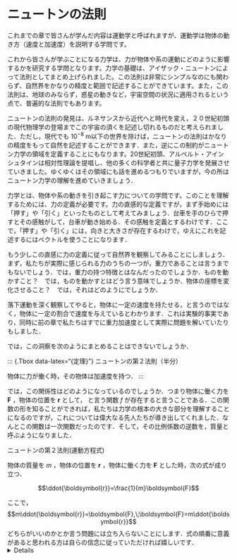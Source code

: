 # ニュートンの法則

これまでの章で皆さんが学んだ内容は運動学と呼ばれますが、運動学は物体の動き方（速度と加速度）を説明する学問です。

これから皆さんが学ぶことになる力学は、力が物体や系の運動にどのように影響するかを研究する学問となります。力学の基礎は、アイザック・ニュートンによって法則としてまとめ上げられました。この法則は非常にシンプルなのにも関わらず、自然界をかなりの精度と範囲で記述することができています。また，この法則は、地球のみならず，惑星の動きなど，宇宙空間の状況に適用されるという点で、普遍的な法則でもあります。

ニュートンの法則の発見は、ルネサンスから近代へと時代を変え，２０世紀初頭の現代物理学の登場までこの宇宙の須くを記述し切れるものだと考えられました．ただし，現代でも $10^{-8}$ m以下の世界を除けば，ニュートンの法則はかなりの精度をもって自然を記述することができます．また，逆にこの制約がニュートン力学の領域を定義することにもなります。20世紀初頭、アルベルト・アインシュタインは相対性理論を提唱し、他の多くの科学者と共に量子力学を発展させていきました。ゆくゆくはその領域にも話を進めるつもりでいますが，今の所はニュートン力学の理解を進めていきましょう．

力学とは、物体や系の動きを引き起こす力についての学問です。このことを理解するためには、力の定義が必要です。力の直感的な定義ですが，まず手始めには「押す」や「引く」といったものとして考えてみましょう．台車を手のひらで押すとその感触がして，台車が動き始める．その感触を定義とするわけです．ここで，「押す」や「引く」には，向きと大きさが存在するわけで，ゆえにこれを記述するにはベクトルを使うことになります．

もう少しこの直感に力の定義に従って自然界を観察してみることにしましょう．まず，私たちが実際に感じられる力のうちの一つが，重力であることは言うまでもないでしょう．では，重力の持つ特徴とはなんだったのでしょうか．ものを動かすこと？　では，ものを動かすとはどう言う意味でしょうか．物体の座標を変化させること？　では，それはどのようにでしょうか．

落下運動を深く観察してやると，物体に一定の速度を持たせる，と言うのではなく，物体に一定の割合で速度を与えているとわかります．これは実験的事実であり，同時に前の章で私たちはすでに重力加速度として実際に問題を解いていたりもしました．

では，この洞察を次のようにまとめることはできないでしょうか．

::: {.Tbox data-latex="{定理}"} ニュートンの第２法則（半分）

物体に力が働く時，その物体は加速度を持つ．
:::

では，この関係性はどのようになっているのでしょうか．つまり物体に働く力を $\boldsymbol{F}$ ，物体の位置を $\boldsymbol{r}$ として，
\begin{align*}
    \boldsymbol{F} = f(\ddot{\boldsymbol{r}})
\end{align*}
と言う関数 $f$ が存在すると言うことである．この関数の形を知ることができれば，私たちは力学の根本の大きな部分を理解することになるのですが，これについては偉大なる先人たちが導き出してくれました．なんとこの関数は一次関数だったのです．そして，その比例係数の逆数を，質量と呼ぶようになりました．

::: {.Tbox data-latex="{定理}"}
 ニュートンの第２法則(運動方程式)

物体の質量を $m$ ，物体の位置を $\boldsymbol{r}$ ，物体に働く力を $\boldsymbol{F}$ とした時，次の式が成り立つ．

$$\ddot{\boldsymbol{r}}=\frac{1}{m}\boldsymbol{F}$$
:::

ここで，$$m\ddot{\boldsymbol{r}}=\boldsymbol{F},\;\boldsymbol{F}=m\ddot{\boldsymbol{r}}$$ どちらがいいのかとか言う問題には立ち入らないことにします．式の順番に意義があると思われる方は自らの信念に従っていただければ嬉しいです．
<details>
筆者の考えるところでは，とある視点に基づいて考えるよりかは，色々な視点で持って数式は見るべきであり，数式に意味を持たせるべきと言う意見よりも，数式に意味を見出すべきだと言う意見を採用したいと思っています．


例えば次のような簡単な例を考えてみましょう．

![](images/newton/newton2.png)

重力のみが働く小球を考えた時，鉛直下向き方向の運動方程式は，加速度を $a$ とした時，

\begin{align*}
ma&=mg\\
a&=g
\end{align*}

というように，前の章で練習した内容と矛盾のない結果になるわけです．

では，運動方程式から推察できる簡単な事実を考えましょう．すなわち，力の働いていない物体はどのような運動をするのか，です．これは非常に簡単で $m\ddot{\boldsymbol{r}}=\boldsymbol{0},\;\dot{\boldsymbol{r}}=(\text{一定})$ と言う非常にシンプルな結果となるわけです．つまり，次のようにまとめられるわけです．

::: {.Tbox data-latex="{定理}"}
 ニュートンの第1法則(慣性の法則)

力の働いていない物体は，常にその速度を保つ．

:::

そして最後に，力の持つ性質を述べようと思います．それは，作用反作用の法則と呼ばれるものです．

::: {.Tbox data-latex="{定理}"}
 ニュートンの第３法則(作用反作用の法則)

物体に働く力は，常にある２つの物体の間で及ぼしあうように働く．物体Aが物体Bに及ぼす力を $\boldsymbol{F_{BA}}$ ，物体Bが物体Aに及ぼす力を $\boldsymbol{F_{AB}}$ とした時，次の式が成り立つ．
$$\boldsymbol{F_{BA}}+\boldsymbol{F_{AB}}=\boldsymbol{0}$$

:::

つまり，地球があなたを引っ張っているのと同じくらい，あなたは地球を引っ張っているのです．非常に非直感的な法則です．同時に，壁があなたに押されていると同じくらい，あなたは壁に押されるというのも同じ作用反作用の法則です．こちらは直感的ですね．

では，具体的にはどのような力があるのでしょうか．ニュートンの発展させた古典力学という世界では，力は2種類のみです．それは，万有引力と，電磁気力です．高校で学ばれる物理の世界は，最後に学ぶ原子範囲を除き，須くこの二つの力を持ってして語り尽くされる世界で，これ以外に起因する力は一切存在し得ません．非常にシンプルですね．ただ，その力の表し方は一癖も二癖もあり，学ぶ人にとって少し難しく感じられることもあるかもしれません．

まず，重力について話をしていきましょう．重力とは，地球上の物体が地球から受ける万有引力のことです．重力の大きさは地表においてはほぼ変わらず，質量に比例した値になり，その比例係数を重力加速度といいました．ここで重要なのは，ほぼ変わらないということであり，実際には場所によって少しずつ異なる値をとります．それはなぜかという理論については，ひとまずのところ置いておいて議論を進めることになります．後々，また学ぶことになります．

次に話を避けて通れないのが，電磁気学です．電磁気学の具体的な様相についてはそれなりに高度な数学も必要で，今現状ではやらないことにしますが，少なくとも今のうちに語らなければならないことは語り尽くすことにしましょう．

我々を含む，すべての物体を，原子と呼ばれる非常に小さな粒が構成しているところは，皆さんが小中学校を通して学んだ通りであり，またその原子は中心に＋に帯電した原子核，その周りにーに帯電した電子で出来上がっています．そして，その＋とーは引きつけ合う性質があります．同時に，＋同士やー同士では反発する性質があります．また，その力は距離が小さくなるほどに大きくなるという性質も持っています．

”塊”になっている物体内では，＋とーがいい具合のバランスで固まっているのは高等学校の化学で学んだ通りであり，それらを共有結合やイオン結合などと呼んでいました．では，別々の”塊”ではどうなっているのでしょうか．それは，電子同士が非常に近い距離にまで近づき，その結果非常に大きいな反発力が働くようになるわけです．そのおかげで，私たちは，床に対して反発して立つことができるのです．そしてその，物体と物体が一体にならないように，別々の”塊”として独立して存在するように反発しあう力のことを反発力と言います．

このアイデアを次の状態で理解することにしましょう．

![](images/newton/newton1.png)

地面に立っている人間を考えてみましょう．この人間に働く力は基本的に２種類しかなく，それは万有引力と電磁気力です．まず，地球からの万有引力である重力の $mg$ があり，次に足と地面との距離が十分小さいために起きる電磁気力である反発力 $R$ があります．この時， $R$ がどのような値を取るのかというのは，この時点ではまだわかりません．なぜなら，地面と人間の足の境界には $10^{23}$ 個程度以上の原子の周りの電子が複雑に運動しており，その様相を語り尽くすことはとてもじゃないができないからです．ですが，この人間が加速度を持っていないという前提をつけてあげることによって $R$ の特定ができるわけです．問題を解決しやすくするために図のように $R$ を $N,F$ に分解して，それぞれの方向に対して運動方程式を立ててやることによって

\begin{align*}
0&=mg-N\\
0&=F
\end{align*}

とのように，確定させることができるわけです．ここで， $N,F$ のことをそれぞれ垂直抗力，および，摩擦力と呼ばれます．

初学者にありがちなミスとして， $mg$ があるから反発力があって $N=mg$ だと反射的に決めつけてしまうことがありますが，それは人が加速していない時に限るわけです．注意しましょう．

では，これらの法則を実際にどのようにして問題に応用するべきでしょうか．これからは実際に問題を解いていくことによって，それらを明らかにしていこうと思います．

::: {.Rbox data-latex="{例題}"}

下の図のように仰角 $\theta$ の斜面に物体を置いている．摩擦力がない時，この物体の持つ加速度はどうなるか．

![](images/newton/newton3.png)

:::

::: {.Abox data-latex="{解答}"}

![](images/newton/newton4.png)

物体と紐それぞれに対して運動方程式を立ててやると次のようになる．

\begin{align*}
m\ddot{x} &= mg \sin \theta \\
m\ddot{y} &= -mg \cos \theta + N
\end{align*}

ここで，坂自体は形を変えてしまわないので， $y=0$ といえて，このような，運動の様相を縛る条件を束縛条件と呼ぶ．両辺を微分することによって $\ddot{y}=0$ となる．

\begin{align*}
\ddot{x} &= g \sin \theta \\
N &= mg \cos \theta
\end{align*}

故に加速度の大きさは $\sqrt{\ddot{x}^2+\ddot{y}^2}=g \sin \theta$ で，方向は坂道の滑り落ちる方向である．

:::

ニュートンの運動の法則は粒子に対して成り立つものであり，残念ながらある程度以上の粒子が集まっている「物体」については説明されていません．ですが，それでも，運動方程式から得られる情報はたくさんあります．例えば，とある場所に $n$ 個の粒子があり，それらが互いに力を及ぼしながら，外からも力を受けているとしましょう．その時， $i$ 番目の粒子の運動方程式は

\begin{align*}
m_i\ddot{\boldsymbol{r}_i} = \sum_j \boldsymbol{F}_{ij} +  \boldsymbol{F}_{i\text{out}}
\end{align*}
ここで， $\boldsymbol{F}_{ij}$ は $j$ 番目の粒子が $i$ 番目の粒子に及ぼす力であり， $\boldsymbol{F}_{i\text{out}}$ は $i$ 番目の粒子が受ける外力です．

この $n$ 元微分方程式を解き切ることは絶望的に難しいのは簡単にわかるでしょう．ですが，全ての方程式を足し合わせることによって，
\begin{align*}
\sum_i m_i\ddot{\boldsymbol{r}_i} = \sum_i\sum_j \boldsymbol{F}_{ij} +  \sum_i\boldsymbol{F}_{i\text{out}}
\end{align*}
ここで，作用反作用の法則を考えれば， $\sum_i\sum_j \boldsymbol{F}_{ij}=\boldsymbol{0}$ なので，
\begin{align*}
M_{\text{tot}}&=\sum_i m_i \\
\boldsymbol{r}_\text{G}&=\frac{\sum_i m_i\ddot{\boldsymbol{r}_i}}{M_{\text{tot}}}
\end{align*}
と，前半で前重力，後半で加重平均（重心）を定義してやれば，
\begin{align*}
M_{\text{tot}}\ddot{\boldsymbol{r}_\text{G}} = \sum_i\boldsymbol{F}_{i\text{out}}
\end{align*}
とすることができます．これは重心(運動)方程式と呼ばれており，先の問題のように大きな物体に対して，あたかも粒子ではない物体に対しても運動方程式が当てはまるように書いているのは，重心方程式を書いているに過ぎないわけです．

以上の作業をしてみることでわかることですが，実は何に注目して運動方程式を立てるべきか，という問題に対して，内力が全て打ち消しあって，一様な外力が働いている，任意の粒子の集合部分が答えになります．何を塊として，運動方程式を立てるか，それは問題を解く人が一番やりやすい方法を選べばいいというわけですね．

::: {.Rbox data-latex="{例題}"}

下の図のように紐に繋がれた２つの物体があり，右側の物体を引っ張っている．紐は物体とくっついていて離れず，故に物体と紐の間には引きつけあう電磁気力である，張力が働くことに注意して，次の問いに答えよ．ただし，重力は無視し，台座は動かないものとせよ．

![](images/newton/newton5.png)

1. 各物体の加速度を求めよ．
1. 張力の大きさを求めよ．
1. 紐の質量を無視した場合，左右の張力はどのような関係になるか．

:::

::: {.Abox data-latex="{解答}"}

![](images/newton/newton6.png)

作用反作用の法則によって張力を図のように $T_1,\:T_2$ と設定できる．物体それぞれに対して運動方程式を立ててやると次のようになる．
\begin{align*}
m_1a_1 &= T_1 \\
m_2a_2 &= F-T_2 \\
MA &= T_2-T_1
\end{align*}
ここで，３つの物体が同時に動くので，次のような束縛条件が科される．
\begin{align*}
a_1=a_2=A
\end{align*}
以上の条件で運動方程式を解いてしまうと
\begin{align*}
a_1=a_2=A=\frac{F}{m_1+m_2+M}\\
T_1=\frac{m_1}{m_1+m_2+M}F\\
T_2=\frac{m_1+M}{m_1+m_2+M}F
\end{align*}
ここで，紐の質量を $0$ にすることで，
\begin{align*}
T_1=T_2
\end{align*}
という関係がわかる．この関係は，今後も使うので注意すべし．ただし，紐の質量が無視できる場合に限ることを注意せよ．

:::

::: {.Qbox data-latex="{問題}"}


下の図のように紐に繋がれた２つの物体があり，物体間には滑車がある．次の問いに答えよ．ただし，紐の質量と摩擦は無視せよ．

![](images/newton/newton7.png)

1. 各物体の加速度を求めよ．
1. 張力の大きさを求めよ．

:::

::: {.Abox data-latex="{解答}"}

$m_1,m_2$ それぞれに働く張力の大きさを $T_1,T_2$ とする．右側を正としてそれぞれの斜面に沿った加速度を $a_1,a_2$ として，運動方程式を立てると
\begin{align*}
m_1a_1=T-m_1g\sin \theta_1\\
m_2a_2=m_2g\sin \theta_2-T
\end{align*}
束縛条件は
\begin{align*}
a_1=a_2
\end{align*}
解いてやれば
\begin{align*}
a_1=a_2=\frac{-m_1\sin \theta_1+m_2\sin \theta_2}{m_1+m_2}g\\
T=\frac{m_1m_2}{m_1+m_2}(\sin \theta_1+\sin \theta_2)g
\end{align*}
とわかる．この問題については，脳内で次のように変換すると楽かもしれない．
![](images/newton/newton8.png)

:::

今までの問題でも扱ってきたのですが，束縛条件にフォーカスを当てたような問題をやってみましょう．

::: {.Rbox data-latex="{例題}"}

下の図のように紐と滑車に繋がれた２つの物体がある．滑車の質量と摩擦力を無視して次の問題を答えよ．

![](images/newton/newton9.png)

1. 各物体の加速度を求めよ．
1. 紐の張力を求めよ．

:::

::: {.Abox data-latex="{解答}"}

![](images/newton/newton10.png)

作用反作用の法則によって張力を図のように $T $ と設定できる．滑車の運動方程式を考えれば，左の滑車下の張力は $2T$ となる．下向きを正として物体それぞれに対して運動方程式を立ててやると次のようになる．
\begin{align*}
m_1\ddot{x_1} &= m_1g-2T \\
m_2\ddot{x_2} &= m_2g-T
\end{align*}
ここで，紐の長さが変わらないことから， $m_1$ が下がった分だけ，その倍 $m_2$ が上がるので
\begin{align*}
2\dd x_1=-\dd x_2 \\
2\ddot{x_1}+\ddot{x_2}=0
\end{align*}
以上の条件で運動方程式を解いてしまうと
\begin{align*}
\ddot{x_1}=\frac{m_1-2m_2}{m_1+4m_2}g \\
\ddot{x_2}=\frac{-2m_1+4m_2}{m_1+4m_2}g \\
T=\frac{3m_1m_2}{m_1+4m_2}g
\end{align*}

:::


::: {.Qbox data-latex="{問題}"}


下の図のように紐に繋がれた２つの物体があり，物体間には滑車がある．次の問いに答えよ．ただし，紐の質量と摩擦は無視し，３つの物体は離れないものとする．

![](images/newton/newton11.png)

1. 各物体の加速度を求めよ．
1. 張力の大きさを求めよ．

:::

::: {.Abox data-latex="{解答}"}

$m_1,m_2$ に働く垂直抗力を $N_1,N_2$ として，張力を $T$ とする．また水平方向右を正とする $x$ 軸，鉛直上方向を正とする $y$ 軸を設定して運動方程式を立てる．
\begin{align*}
M\ddot{X}&=-N_2-T\\
m_1\ddot{x_1} &= T \\
N_1&=m_1g\\
m_2\ddot{x_2} &= N_2\\
m_2\ddot{y_2} &=T-m_2g
\end{align*}
また，束縛条件は
\begin{align*}
\ddot{X}&=\ddot{x_2}\\
\ddot{x_1}-\ddot{X}&=-\ddot{y_2}
\end{align*}
かなりの計算を経ることによって次のようになるとわかる．
\begin{align*}
T&=\left\{\frac{1}{M+m_2}+\frac{1}{m_1}+\frac{1}{m_2}\right\}^{-1}g\\
\ddot{X}=\ddot{x_2}&=\left\{\frac{1}{M+m_2}+\frac{1}{m_1}+\frac{1}{m_2}\right\}^{-1}\frac{g}{m_1}\\
\ddot{y_2}&=\left\{\frac{1}{M+m_2}+\frac{1}{m_1}+\frac{1}{m_2}\right\}^{-1}\frac{g}{m_2}-g
\end{align*}

:::

::: {.Qbox data-latex="{問題}"}


下の図のように紐に繋がれた３つの物体があり，物体間には滑車がある．$m_2$ に働く張力を求めよ．ただし，紐の質量と摩擦は無視し，紐は弛まないとする．

![](images/newton/newton13.png)

:::

::: {.Abox data-latex="{解答}"}

張力を $T$ とする．鉛直下方向を正として運動方程式を立てる．
\begin{align*}
m_1a_1&=m_1g-2T\\
m_2a_2&=m_2g-T\\
m_3a_3&=m_3g-T
\end{align*}
また，束縛条件は
\begin{align*}
\ddot{x_2}+\ddot{x_3}&=-2\ddot{x_1}
\end{align*}
かなりの計算を経ることによって次のようになるとわかる．
\begin{align*}
T=\left(\frac{4}{m_1}+\frac{1}{m_2}+\frac{1}{m_3}\right)^{-1}4g
\end{align*}

:::

::: {.Qbox data-latex="{問題}"}
(滋賀医大)

下の図のように２つの物体がある． $m,M$ ともに摩擦なく動くので， $m$ の滑り落ちる地面への角度は $\theta$ ではなく， $\phi$ であるという．この時， $\tan \phi$ を求めよ．

![](images/newton/newton14.png)

:::

::: {.Abox data-latex="{解答}"}

![](images/newton/newton15.png)

図のように考えれば
\begin{align*}
m\ddot{x}&=-N\sin\theta\\
m\ddot{y}&=mg+N\cos\theta\\
M\ddot{X}&=N\sin\theta
\end{align*}
また，束縛条件は
\begin{align*}
\ddot{y}=(\ddot{X}-\ddot{x})\tan\theta
\end{align*}
かなりの計算を経ることによって次のようになるとわかる．
\begin{align*}
N&=\frac{mg}{1+\frac{m}{M}\sin ^2 \theta}\cos \theta\\
\tan \phi = \frac{\ddot{y}}{\ddot{x}}&=-\left(1+\frac{m}{M}\right)\tan \theta
\end{align*}
ここで，なぜ答えの値はマイナスになっているかというと，上の図のように考えているからであって， $\dd x$ が右向き正だからであり，左向き正であればプラスの値が答えになる．

:::

次に摩擦力について考えましょう．

物体と物体が”擦れる”際，その物体の動作を止めるような力が働くことは経験則で皆さん，わかることでしょう．ところが，摩擦の様相のメカニズムは非常に複雑です．すれ合う両物体の表面の原子配置は基本的に不規則であり，ある程度以上近づきあった原子同士が前に所属した物体に残留しないこともあり得るので，単純なモデル化は困難を極めます．以前は，この摩擦のメカニズムは非常に単純で，物体の表面は凹凸だらけで，その凹凸を乗り越えることで摩擦が発生すると考えられていましたが，凸凹を乗り越える際，凸凹が変形し，波動や原子運動が発生し，やがて熱が発生しますが，それでは単純な凹凸ではなく極めて複雑で時間と共に変化する凹凸を考えなくてはならなくなるのです．

ところが，摩擦力は，経験則から非常に単純な法則で近似することができます．すなわち，

\begin{align*}
F=\mu N
\end{align*}

ここで $N$ は垂直抗力で， $\mu$ は摩擦係数と呼ばれる定数です．この力の特徴としては， $F=\mu N$ となる大きさまで物体は滑る方向に対しての力に対抗して動かずにいることができて，それ以上となると加速度を持って運動することになるというものです．また，その時，静止し続けられるまで耐えられる摩擦定数と，加速したのちの摩擦定数との値に違いがあり，前者を静止摩擦係数，後者と動摩擦係数と呼ばれます．

静止摩擦係数 $\mu$ を測定したい場合，傾けた斜面に物体を乗せることによって簡単に計測することができます．すなわち，物体が運動しだす瞬間では

\begin{align*}
N= mg\cos \theta \\
mg \sin \theta=\mu N
\end{align*}

との式が成り立ち， $\mu = \tan \theta$ と計測されるのです．動摩擦係数についても，斜面を滑り出した物体がどれほどの角度で初めてその運動を止めるかを調べることによって，同様に計測されることがわかるでしょう．

静止摩擦係数と動摩擦係数では，前者の方が大きい傾向にはあるが，乾いた金属などでは両者にほぼ差がないことがわかっています．

では，実際の問題で練習をしていきましょう．

::: {.Rbox data-latex="{例題}"}

下の図のように２つの物体がある．$M$ と床，及び $m,M$ の間には摩擦があり， $M$ は右向きに大きさ $F$ の力を受けている．この時， $m,M$ が共に動く $F$ と$M$ と床，及び $m,M$ の間の静止摩擦係数，動摩擦係数の条件を求めよ．

![](images/newton/newton16.png)

:::

::: {.Abox data-latex="{解答}"}

![](images/newton/newton15.png)

図のように考えれば
\begin{align*}
m_1a&=F-R_1-R_2\\
0&=-m_1g+N_1-N_2\\
m_2a&=R_2\\
0&=N_2-m_2g
\end{align*}
この時， $R_1$ は動摩擦力なので $R_1=\mu _1' N_1$ となる．
\begin{align*}
R_2&=\frac{m_1m_2}{m_1+m_2}\left\{\frac{F}{m_1}-\mu_1'\left(1+\frac{m_2}{m_1}\right)\right\} \\
a&=\frac{m_1}{m_1+m_2}\left\{\frac{F}{m_1}-\mu_1'\left(1+\frac{m_2}{m_1}\right)\right\}
\end{align*}
ここで同時に滑り出す条件とは
\begin{align*}
a&>0\\
R_2&<\mu_2N_2
\end{align*}
であるので，それらを $F$ についてまとめると次のようになる．
$$\mu_1(m_1+m+2)g<F \leq (\mu_1'+\mu_2)(m_1+m_2)g$$ 
また，ここまでの議論は $R_2<\mu_2N_2$ を使い，それまでは具体的に $R_2$ を設定せずに進めたが， $R_2=\nu_2 N_2$ などとおいて計算を進め，最終的に $\nu_2<\mu_2$ とすることでも構わない．これからはどちらの方法も用いるので，混乱のないようにお願いしたい．

:::

::: {.Qbox data-latex="{問題}"}


地面の上をなめらかに動くことのできる質量 $m_1$ の台車がある。この台車の上に，質量 $m_2$ のおもりを載せ，図のようにおもりに結んだロープを引いて，水平な地面上を直線コースに沿って走るレースを考える。ロープに働く張力を $T$ , ロープと地面のなす角を $\theta$ , 重力加速度を $g$ として，以下の設問に答えよ。ただし、 $\theta$ は与えられたものとする．

![](images/newton/newton17.png)

1. おもりが台車から受ける垂直抗力を求めよ．
1. おもりと台車の間に働く摩擦力を $f$ ，台車とおもりの水平方向の加速度の大きさを $a_1,\: a_2$ として，水平方向に対する台車とおもりそれぞれの運動方程式を示せ．
1. おもりと台車が滑ることなく一体となって動く場合，台車に与えることのできる加速度の最大値はいかほどか．台車とおもりの間の静止摩擦係数を $\mu_0$ として求めよ．
1. 上記の範囲内の加速度を出すことはできるが，速さ $v_0$ よりは早く走ることのできない人が，おもりと台車の間で滑りを起こすことなく台車を引いて最も速くゴールに到達することを考える。スタートからゴールまで，加速度 $a$ ，速度 $v$ で，走行距離 $s$ をそれぞれ時間 $t$ に対してどのように変化させればよいか． $a,\:v,\: s$ を $t$ の関数として求め，図示せよ．ただし，ゴールまでの距離 $s_0$ は $v_0^2/a_0$ とする

:::

::: {.Abox data-latex="{解答}"}

![](images/newton/newton18.png)

図のように考えれば
\begin{align*}
N&=m_2g-T\sin\theta\\
m_1a_1&=f\\
m_2a_2&=T\cos\theta-f
\end{align*}
また，束縛条件は
\begin{align*}
a_1=a_2:=a
\end{align*}
計算を経ることによって次のようになるとわかる．
\begin{align*}
a&=\frac{T}{m_1+m_2}\cos\theta\\
f&=\frac{m_1}{m_1+m_2}T\cos\theta
\end{align*}
以上で問題1,2はは完了した．

3.ここで $f<\mu_0 N$ が求める条件なので，
\begin{align*}
a\leq \frac{\mu_0m_2g}{m_1+\mu_0(m_1+m_2)\tan \theta}
\end{align*}
となる．

4.加速度が常に最大になるように動けばいいことは明らかである．つまり，速さ $v_0$ に達するまで加速度 $a_0$ で動き，その後は等速でゴールまで辿り着くということである．つまり $v_0/a_0=t_0,\; 3v_0/2a_0 =t_1$ として(それぞれ，加速を止める時刻とゴールする時刻である)

\begin{align*}
a=a_0,\;v=a_0t,\;s=\frac{1}{2}a_0t^2\;(0\leq t \leq t_0) \\
a=0,\;v=v_0,\;s=\frac{v_0^2}{2a_0} + v_0(t-t_0)\;(t_0\leq t \leq t_1)
\end{align*}

:::

::: {.Qbox data-latex="{問題}"}


下の図のように動かない角度が $\theta$ の斜面に，２つの **互いに接している** 物体がある．両物体と斜面の静止摩擦係数，動摩擦係数はそれぞれ等しく，それぞれ $m_1,\:m_2$ に関して $\mu _1,\:\mu _2$ となっている．ただし $\mu_1>\mu_2$ である．この時

1. 両物体が共に滑り落ちている時，物体間に働く抗力の大きさを求めよ．
1. 両物体が滑らないで済む斜面の角度の最大値を求めよ．

![](images/newton/newton19.png)

:::

::: {.Abox data-latex="{解答}"}

斜面下向きに沿った座標軸を考え，物体の加速度を $a$ ，物体同士に働く抗力の大きさを $N$ ，とした時次のようになる．
\begin{align*}
m_1a&=m_1g\sin \theta -\mu_1m_1g\cos \theta +N\\
m_2a&=m_2g\sin \theta -\mu_1m_1g\cos \theta -N
\end{align*}
連立方程式を解くことによって次のようになるとわかる．
\begin{align*}
a&=g\sin \theta - g \cos \theta \frac{\mu_1m_1+\mu_2m_2}{m_1+m_2}
N&=\frac{m_1m_2}{m_1+m_2}(\mu_1-\mu_2)g\cos\theta
\end{align*}
ここで滑らないで済むということは $a=0$ ということなので，
\begin{align*}
\tan \theta = \frac{\mu_1m_1+\mu_2m_2}{m_1+m_2}
\end{align*}
というのが滑らない限界の大きさの角である．

:::

::: {.Qbox data-latex="{問題}"}
（東京大）

下図のように水平面に対して $45^{\circ}$ の角度をなす斜面上に質量 $M$ の直角二等辺三角形の物体Aを斜辺の面が斜面と接するように置く．直角二等辺三角形の等しい2辺の長さをdとする．Aの上面に質量 $m$ で，大きさの無視できる小さな物体Bを置く。斜面上に原点 $O$ をとり，水平右向きに $x$ 軸,鉛直下向きに $y$ 軸をとる．はじめ，Aは上面が $y=0$ となる位置にあり，BはAの上面の右端，すなわち $(x,\:y)=(d,\:0)$ の位置にある．空気の抵抗および斜面とAの間の摩擦は無視できるものとし，重力加速度を $g$ とする。

![](images/newton/newton23.png)

I AとBの間の摩擦も無視できる場合に以下の問いに答えよ．

1. 図のようにAの右面に水平左向きに力 $F$ を加えたところ,2つの物体は最初の位置に静上したままであった． $F$ の大きさを求めよ．
1. 力 $F$ を取り除いたところ，AとBは運動を開始した．その後，BはA上面の左端に達した．この瞬間のBの $y$ 座標を求めよ．
1. BがA上面の左端に達する直前のBの速さ $v$ を求めよ．

![](images/newton/newton21.png)

Ⅱ 図1-2に示すようにA上面の点Pを境にして右側の表面が粗く,この部分での AとBの間の静止摩擦係数および動摩擦係数はそれぞれ $\mu,\:\mu'$ (ただし $\mu > \mu'$ ) である．A上面の点Pより左側は，なめらかなままである・問I1と同様に，力 $F$ を加えて両物体を静止させた．力 $F$ を取り除いた後の両物体の運動について以下の間に答えよ．

1. $\mu$ が十分に大きい場合,BはA上面を滑り出さず，両物体は一体となって斜面を滑りおりる．このときの両物体の $x$ 方向の加速度 $a_x$ と $y$ 方向の加速度 $a_y$ を求めよ．
1. $\mu$ がある値 $\mu_0$ より大きければBはA上面を滑り出さず,小さければ滑り出す．その値 $\mu_0$ を求めよ．
1. $\mu$ が $\mu_0$ より小さい場合に，Bが最初の位置 $(x,\:y)=(d,\:0)$ からA上面の左端に達するまでの運動の様相を述べた次の文章の空欄に語群から適切な言葉を選び入れよ．

最初物体が点Bと点Pの間にあるうちは（ア）運動をしており，その後は（イ）運動をする．

語群：等速，等加速度
:::

::: {.Abox data-latex="{解答}"}

I 

![](images/newton/newton24.png)

1. 上図の通り， $F=(m+M)g$
1. $y=d$
1. $m,\:M$ の加速度の大きさを $a,\:A$ ，物体間の垂直抗力を $N$ として運動方程式を立てれば次のようになる．
\begin{align*}
ma&=mg-N\\
MA&=\frac{Mg+N}{\sqrt{2}}\\
\sqrt{2}a&=A
\end{align*}
これを解いてやれば
\begin{align*}
a=\frac{m+M}{m+2M}g
\end{align*}
ここで，等加速度運動なので
\begin{align*}
v=\sqrt{2ad}=\sqrt{2gd\frac{M+m}{2M+m}}
\end{align*}

Ⅱ

1. 両物体の加速度を $a$ として運動方程式を立てれば次のようになる．
\begin{align*}
(M+m)a=\frac{M+m}{\sqrt{2}}g\\
\end{align*}
以上から
\begin{align*}
a_x=a_y=\frac{1}{\sqrt{2}}a=\frac{1}{2}g
\end{align*}
1. 摩擦力と垂直抗力を $R,\:N$ とすれば小物体の運動方程式は次のようになる．
\begin{align*}
ma_x&=R\\
ma_y&=mg-N
\end{align*}
上の結果と合わせれば $R/N=1=\mu_0$ とわかる．
1. 点Pを境にその前では(ア)等加速度運動であり，その後は(イ)等速運動である．

:::

::: {.Qbox data-latex="{問題}"}


質量 $m$ の物体が重力と抵抗力を受けて鉛直下向きに速度 $v$ で落下している．抵抗力の大きさは物体の速さに比例すると仮定し，比例定数を $k$ とする．また，速度とか速度は鉛直下向きを正にとる．物体の位置を $x$ とすると，この物体の運動方程式はどうなるか．また，物体の速さを時間の関数として求め，十分時間経った時の速さ（終端速度）を求めよ．

:::

::: {.Abox data-latex="{解答}"}

\begin{align*}
m\ddot{x}&=mg-k\dot{x}\\
\dot{x} &= \frac{mg}{k}\left(1-e^{-\frac{k}{m}t}\right)
\end{align*}
終端速度は $mg/k$ である．

:::

